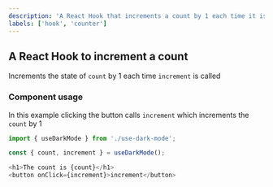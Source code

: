 ```yaml
---
description: 'A React Hook that increments a count by 1 each time it is called.'
labels: ['hook', 'counter']
---
```



## A React Hook to increment a count

Increments the state of `count` by 1 each time `increment` is called

### Component usage

In this example clicking the button calls `increment` which increments the `count` by 1

```js
import { useDarkMode } from './use-dark-mode';

const { count, increment } = useDarkMode();

<h1>The count is {count}</h1>
<button onClick={increment}>increment</button>
```
